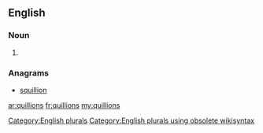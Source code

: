 ==English==

===Noun===
{{head|en}}

# {{plural of|quillion}}

===Anagrams===
* [[squillion#English|squillion]]

[[Category:English plurals]][[Category:English plurals using obsolete wikisyntax]]

[[ar:quillions]]
[[fr:quillions]]
[[my:quillions]]